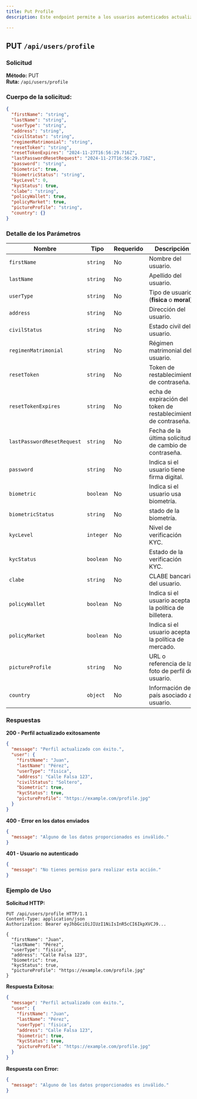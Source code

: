 ```yaml
---
title: Put Profile
description: Este endpoint permite a los usuarios autenticados actualizar la información de su perfil.

---
```


##  PUT `/api/users/profile`

### Solicitud

**Método:** PUT  
**Ruta:** `/api/users/profile`

### Cuerpo de la solicitud:

```json
{
  "firstName": "string",
  "lastName": "string",
  "userType": "string",
  "address": "string",
  "civilStatus": "string",
  "regimenMatrimonial": "string",
  "resetToken": "string",
  "resetTokenExpires": "2024-11-27T16:56:29.716Z",
  "lastPasswordResetRequest": "2024-11-27T16:56:29.716Z",
  "password": "string",
  "biometric": true,
  "biometricStatus": "string",
  "kycLevel": 0,
  "kycStatus": true,
  "clabe": "string",
  "policyWallet": true,
  "policyMarket": true,
  "pictureProfile": "string",
  "country": {}
}

```

### Detalle de los Parámetros

| **Nombre**                | **Tipo**  | **Requerido** | **Descripción**                                                  |
|---------------------------|-----------|---------------|------------------------------------------------------------------|
| `firstName`               | `string`  | No            | Nombre del usuario.                                              |
| `lastName`                | `string`  | No            | Apellido del usuario.                                            |
| `userType`                | `string`  | No            | Tipo de usuario (**fisica** o **moral**).                        |
| `address`                 | `string`  | No            | Dirección del usuario.                                           |
| `civilStatus`             | `string`  | No            | Estado civil del usuario.                                        |
| `regimenMatrimonial`      | `string`  | No            | Régimen matrimonial del usuario.                                 |
| `resetToken`              | `string`  | No            | Token de restablecimiento de contraseña.                         |
| `resetTokenExpires`       | `string`  | No            | echa de expiración del token de restablecimiento de contraseña.  |
| `lastPasswordResetRequest`| `string`  | No            | Fecha de la última solicitud de cambio de contraseña.            |
| `password`                | `string`  | No            | Indica si el usuario tiene firma digital.                        |
| `biometric`               | `boolean` | No            | Indica si el usuario usa biometría.                              |
| `biometricStatus`         | `string`  | No            | stado de la biometría.                                           |
| `kycLevel`                | `integer` | No            | Nivel de verificación KYC.                                       |
| `kycStatus`               | `boolean` | No            | Estado de la verificación KYC.                                   |
| `clabe`                   | `string`  | No            | CLABE bancaria del usuario.                                      |
| `policyWallet`            | `boolean` | No            | Indica si el usuario acepta la política de billetera.            |
| `policyMarket`            | `boolean` | No            | Indica si el usuario acepta la política de mercado.              |
| `pictureProfile`          | `string`  | No            | URL o referencia de la foto de perfil del usuario.               |
| `country`                 | `object`  | No            | Información del país asociado al usuario.                        |

### Respuestas

**200 - Perfil actualizado exitosamente**

```json
{
  "message": "Perfil actualizado con éxito.",
  "user": {
    "firstName": "Juan",
    "lastName": "Pérez",
    "userType": "fisica",
    "address": "Calle Falsa 123",
    "civilStatus": "Soltero",
    "biometric": true,
    "kycStatus": true,
    "pictureProfile": "https://example.com/profile.jpg"
  }
}

```

**400 - Error en los datos enviados**

```json
{
  "message": "Alguno de los datos proporcionados es inválido."
}

```

**401 - Usuario no autenticado**

```json
{
  "message": "No tienes permiso para realizar esta acción."
}

```

### Ejemplo de Uso

**Solicitud HTTP:**

```https
PUT /api/users/profile HTTP/1.1  
Content-Type: application/json  
Authorization: Bearer eyJhbGciOiJIUzI1NiIsInR5cCI6IkpXVCJ9...  

{
  "firstName": "Juan",
  "lastName": "Pérez",
  "userType": "fisica",
  "address": "Calle Falsa 123",
  "biometric": true,
  "kycStatus": true,
  "pictureProfile": "https://example.com/profile.jpg"
}

```

**Respuesta Exitosa:**

```json
{
  "message": "Perfil actualizado con éxito.",
  "user": {
    "firstName": "Juan",
    "lastName": "Pérez",
    "userType": "fisica",
    "address": "Calle Falsa 123",
    "biometric": true,
    "kycStatus": true,
    "pictureProfile": "https://example.com/profile.jpg"
  }
}

```

**Respuesta con Error:**

```json
{
  "message": "Alguno de los datos proporcionados es inválido."
}

```